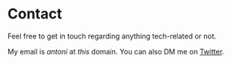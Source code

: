 


# Contact

Feel free to get in touch regarding anything tech-related or not.

My email is *antoni* at *this* domain. You can also DM me on [Twitter](https://twitter.com/dokwadratu).

